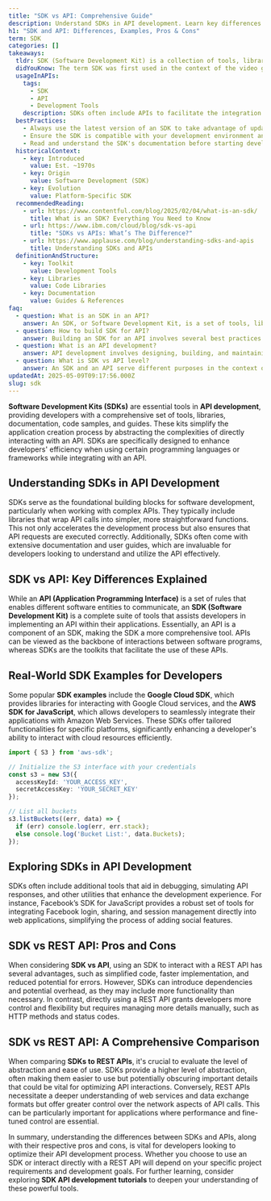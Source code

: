 ```yaml
---
title: "SDK vs API: Comprehensive Guide"
description: Understand SDKs in API development. Learn key differences between SDK and API, with real-world examples. Dive into SDK vs REST API pros and cons. Start today.
h1: "SDK and API: Differences, Examples, Pros & Cons"
term: SDK
categories: []
takeaways:
  tldr: SDK (Software Development Kit) is a collection of tools, libraries, and documentation that developers use to create applications for specific platforms.
  didYouKnow: The term SDK was first used in the context of the video game industry. Game developers used SDKs to write games for specific platforms.
  usageInAPIs:
    tags:
      - SDK
      - API
      - Development Tools
    description: SDKs often include APIs to facilitate the integration of applications with platform-specific features. They provide a standardized way to access platform-specific services, reducing the complexity of development. SDKs are commonly used in mobile app development, game development, and for integrating with cloud services.
  bestPractices:
    - Always use the latest version of an SDK to take advantage of updates, bug fixes, and new features.
    - Ensure the SDK is compatible with your development environment and programming language.
    - Read and understand the SDK's documentation before starting development.
  historicalContext:
    - key: Introduced
      value: Est. ~1970s
    - key: Origin
      value: Software Development (SDK)
    - key: Evolution
      value: Platform-Specific SDK
  recommendedReading:
    - url: https://www.contentful.com/blog/2025/02/04/what-is-an-sdk/
      title: What is an SDK? Everything You Need to Know
    - url: https://www.ibm.com/cloud/blog/sdk-vs-api
      title: "SDKs vs APIs: What’s The Difference?"
    - url: https://www.applause.com/blog/understanding-sdks-and-apis
      title: Understanding SDKs and APIs
  definitionAndStructure:
    - key: Toolkit
      value: Development Tools
    - key: Libraries
      value: Code Libraries
    - key: Documentation
      value: Guides & References
faq:
  - question: What is an SDK in an API?
    answer: An SDK, or Software Development Kit, is a set of tools, libraries, relevant documentation, code samples, processes, and guides that developers use to create applications for specific platforms or frameworks. An API, or Application Programming Interface, on the other hand, is a set of rules and protocols that allows one software application to interact with another. It's a way for different software systems to communicate with each other. In the context of an SDK, an API can be a part of it, serving as the communication layer that allows the application being developed with the SDK to interact with other software.
  - question: How to build SDK for API?
    answer: Building an SDK for an API involves several best practices. First, provide comprehensive documentation and examples. This should include clear descriptions, usage examples, and any other information that can help developers understand how to use the SDK. Second, use idiomatic code. The SDK should adhere to the conventions and style of the language it's written in to ensure it's easy for developers to understand and use. Additionally, the SDK should be thoroughly tested to ensure it works correctly with the API, and it should be kept up-to-date as the API evolves.
  - question: What is an API development?
    answer: API development involves designing, building, and maintaining APIs, which are sets of rules and protocols for how software applications communicate with each other. In API development, you define the endpoints, requests, and responses that allow different software applications to interact and share data. This can involve designing the API's architecture, developing the code to implement it, testing the API to ensure it works correctly, and updating the API as necessary to add new features or fix bugs.
  - question: What is SDK vs API level?
    answer: An SDK and an API serve different purposes in the context of software development. An SDK is a comprehensive set of development tools used to build applications for specific platforms or frameworks. It often includes an API, but also contains additional tools, libraries, and documentation to support the development process. On the other hand, an API is a set of rules and protocols for how software applications should interact. The 'API level' typically refers to a specific version of an API, with each level offering different features and capabilities. In the context of Android development, for example, the API level corresponds to a specific Android platform version.
updatedAt: 2025-05-09T09:17:56.000Z
slug: sdk
---
```


**Software Development Kits (SDKs)** are essential tools in **API development**, providing developers with a comprehensive set of tools, libraries, documentation, code samples, and guides. These kits simplify the application creation process by abstracting the complexities of directly interacting with an API. SDKs are specifically designed to enhance developers' efficiency when using certain programming languages or frameworks while integrating with an API.

## Understanding SDKs in API Development

SDKs serve as the foundational building blocks for software development, particularly when working with complex APIs. They typically include libraries that wrap API calls into simpler, more straightforward functions. This not only accelerates the development process but also ensures that API requests are executed correctly. Additionally, SDKs often come with extensive documentation and user guides, which are invaluable for developers looking to understand and utilize the API effectively.

## SDK vs API: Key Differences Explained

While an **API (Application Programming Interface)** is a set of rules that enables different software entities to communicate, an **SDK (Software Development Kit)** is a complete suite of tools that assists developers in implementing an API within their applications. Essentially, an API is a component of an SDK, making the SDK a more comprehensive tool. APIs can be viewed as the backbone of interactions between software programs, whereas SDKs are the toolkits that facilitate the use of these APIs.

## Real-World SDK Examples for Developers

Some popular **SDK examples** include the **Google Cloud SDK**, which provides libraries for interacting with Google Cloud services, and the **AWS SDK for JavaScript**, which allows developers to seamlessly integrate their applications with Amazon Web Services. These SDKs offer tailored functionalities for specific platforms, significantly enhancing a developer's ability to interact with cloud resources efficiently.

```typescript
import { S3 } from 'aws-sdk';

// Initialize the S3 interface with your credentials
const s3 = new S3({
  accessKeyId: 'YOUR_ACCESS_KEY',
  secretAccessKey: 'YOUR_SECRET_KEY'
});

// List all buckets
s3.listBuckets((err, data) => {
  if (err) console.log(err, err.stack);
  else console.log('Bucket List:', data.Buckets);
});
```

## Exploring SDKs in API Development

SDKs often include additional tools that aid in debugging, simulating API responses, and other utilities that enhance the development experience. For instance, Facebook’s SDK for JavaScript provides a robust set of tools for integrating Facebook login, sharing, and session management directly into web applications, simplifying the process of adding social features.

## SDK vs REST API: Pros and Cons

When considering **SDK vs API**, using an SDK to interact with a REST API has several advantages, such as simplified code, faster implementation, and reduced potential for errors. However, SDKs can introduce dependencies and potential overhead, as they may include more functionality than necessary. In contrast, directly using a REST API grants developers more control and flexibility but requires managing more details manually, such as HTTP methods and status codes.

## SDK vs REST API: A Comprehensive Comparison

When comparing **SDKs to REST APIs**, it's crucial to evaluate the level of abstraction and ease of use. SDKs provide a higher level of abstraction, often making them easier to use but potentially obscuring important details that could be vital for optimizing API interactions. Conversely, REST APIs necessitate a deeper understanding of web services and data exchange formats but offer greater control over the network aspects of API calls. This can be particularly important for applications where performance and fine-tuned control are essential.

In summary, understanding the differences between SDKs and APIs, along with their respective pros and cons, is vital for developers looking to optimize their API development process. Whether you choose to use an SDK or interact directly with a REST API will depend on your specific project requirements and development goals. For further learning, consider exploring **SDK API development tutorials** to deepen your understanding of these powerful tools.